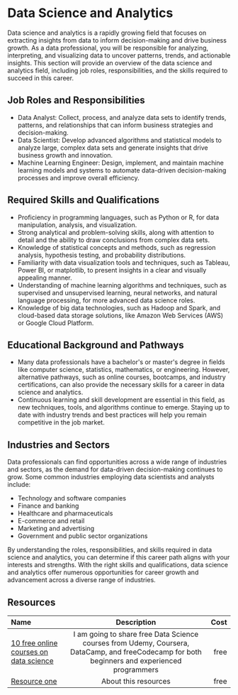 # Data Science and Analytics

Data science and analytics is a rapidly growing field that focuses on extracting insights from data to inform
decision-making and drive business growth. As a data professional, you will be responsible for analyzing, interpreting,
and visualizing data to uncover patterns, trends, and actionable insights. This section will provide an overview of the
data science and analytics field, including job roles, responsibilities, and the skills required to succeed in this career.

## Job Roles and Responsibilities

- Data Analyst: Collect, process, and analyze data sets to identify trends, patterns, and relationships that can inform
  business strategies and decision-making.
- Data Scientist: Develop advanced algorithms and statistical models to analyze large, complex data sets and generate
  insights that drive business growth and innovation.
- Machine Learning Engineer: Design, implement, and maintain machine learning models and systems to automate data-driven
  decision-making processes and improve overall efficiency.

## Required Skills and Qualifications

- Proficiency in programming languages, such as Python or R, for data manipulation, analysis, and visualization.
- Strong analytical and problem-solving skills, along with attention to detail and the ability to draw conclusions from
  complex data sets.
- Knowledge of statistical concepts and methods, such as regression analysis, hypothesis testing, and probability
  distributions.
- Familiarity with data visualization tools and techniques, such as Tableau, Power BI, or matplotlib, to present insights
  in a clear and visually appealing manner.
- Understanding of machine learning algorithms and techniques, such as supervised and unsupervised learning, neural
  networks, and natural language processing, for more advanced data science roles.
- Knowledge of big data technologies, such as Hadoop and Spark, and cloud-based data storage solutions, like
  Amazon Web Services (AWS) or Google Cloud Platform.

## Educational Background and Pathways

- Many data professionals have a bachelor's or master's degree in fields like computer science, statistics, mathematics,
  or engineering. However, alternative pathways, such as online courses, bootcamps, and industry certifications, can also
  provide the necessary skills for a career in data science and analytics.
- Continuous learning and skill development are essential in this field, as new techniques, tools, and algorithms continue
  to emerge. Staying up to date with industry trends and best practices will help you remain competitive in the job market.

## Industries and Sectors

Data professionals can find opportunities across a wide range of industries and sectors, as the demand for data-driven
decision-making continues to grow. Some common industries employing data scientists and analysts include:

- Technology and software companies
- Finance and banking
- Healthcare and pharmaceuticals
- E-commerce and retail
- Marketing and advertising
- Government and public sector organizations

By understanding the roles, responsibilities, and skills required in data science and analytics, you can determine if this
career path aligns with your interests and strengths. With the right skills and qualifications, data science and analytics
offer numerous opportunities for career growth and advancement across a diverse range of industries.

## Resources

| Name   | Description | Cost |
| :----- | :----: | ----: |
| [10 free online courses on data science](https://medium.com/javarevisited/10-free-data-science-online-courses-for-beginners-a5fe78c2cb7b)    |   I am going to share free Data Science courses from Udemy, Coursera, DataCamp, and freeCodecamp for both beginners and experienced programmers   |   free |
| [Resource one](https://example.com/)    |  About this resources   |   free |